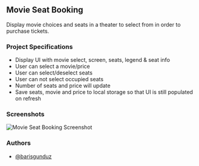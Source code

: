 ## Movie Seat Booking

Display movie choices and seats in a theater to select from in order to purchase tickets.

### Project Specifications

- Display UI with movie select, screen, seats, legend & seat info
- User can select a movie/price
- User can select/deselect seats
- User can not select occupied seats
- Number of seats and price will update
- Save seats, movie and price to local storage so that UI is still populated on refresh

### Screenshots


![Movie Seat Booking Screenshot](/img/movie-seat-booking.png)


### Authors

- [@barisgunduz](https://www.github.com/barisgunduz)
